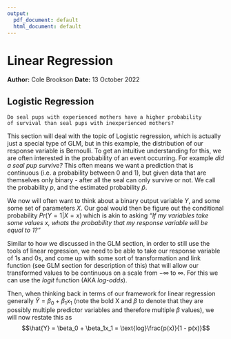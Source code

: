 ```yaml
---
output:
  pdf_document: default
  html_document: default
---
```

# Linear Regression
**Author:** Cole Brookson
**Date:** 13 October 2022

## Logistic Regression

<code>Do seal pups with experienced mothers have a higher probability of survival than seal pups with inexperienced mothers?</code>

This section will deal with the topic of Logistic regression, which is actually just a special type of GLM, but in this example, the distribution of our response variable is Bernoulli. To get an intuitive understanding for this, we are often interested in the probability of an event occurring. For example <em>did a seal pup survive?</em> This often means we want a prediction that is continuous (i.e. a probability between 0 and 1), but given data that are themselves only binary - after all the seal can only survive or not. We call the probability $p$, and the estimated probability $\hat{p}$.

We now will often want to think about a binary output variable $Y$, and some some set of parameters $X$. Our goal would then be figure out the conditional probability $Pr(Y = 1|X = x)$ which is akin to asking <em>"If my variables take some values $x$, whats the probability that my response variable will be equal to 1?"</em> 

Similar to how we discussed in the GLM section, in order to still use the tools of linear regression, we need to be able to take our response variable of 1s and 0s, and come up with some sort of transformation and link function (see GLM section for description of this) that will allow our transformed values to be continuous on a scale from $- \infty$ to $\infty$. For this we can use the <em>logit</em> function (AKA <em>log-odds</em>). 

Then, when thinking back in terms of our framework for linear regression generally $\hat{Y} = \beta_0 + \beta_1x_1$ (note the bold X and $\beta$ to denote that they are possibly multiple predictor variables and therefore multiple $\beta$ values), we will now restate this as $$\hat{Y} = \beta_0 + \beta_1x_1 = \text{log}\frac{p(x)}{1 - p(x)}$$